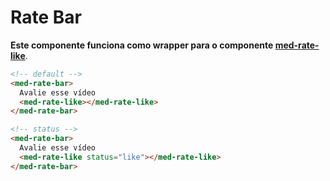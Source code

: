 
<Meta title="Components/Global/Rate-Bar/Usage" />

# Rate Bar

**Este componente funciona como wrapper para o componente [med-rate-like](http://desenv.ordomederi.com/med-components/?path=/story/components-global-rate-like--default)**.

```html
<!-- default -->
<med-rate-bar>
  Avalie esse vídeo
  <med-rate-like></med-rate-like>
</med-rate-bar>

<!-- status -->
<med-rate-bar>
  Avalie esse vídeo
  <med-rate-like status="like"></med-rate-like>
</med-rate-bar>
```

